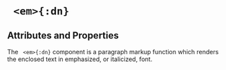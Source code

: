


# ` <em>{:dn}`

## Attributes and Properties 
 <AttrDisplay name='em'/> 
 <PropDisplay name='em'/>


The ` <em>{:dn}` component is a paragraph markup function which renders the enclosed text in emphasized, or italicized, font.
